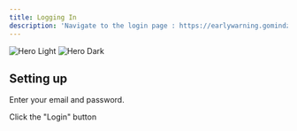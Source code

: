 ```yaml
---
title: Logging In
description: 'Navigate to the login page : https://earlywarning.gomindz.gm/auth.' 
---
```


<img
  className="block dark:hidden"
  src="/images/login-page.png"
  alt="Hero Light"
/>
<img
  className="hidden dark:block"
  src="/images/login-page.png"
  alt="Hero Dark"
/>

## Setting up

Enter your email and password.

Click the "Login" button


